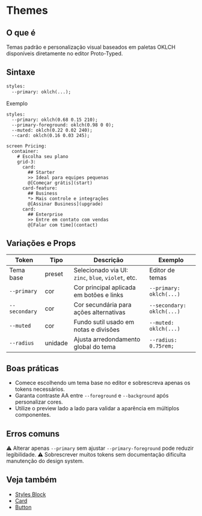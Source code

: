 # Themes

## O que é
Temas padrão e personalização visual baseados em paletas OKLCH disponíveis diretamente no editor Proto-Typed.

## Sintaxe
```proto
styles:
  --primary: oklch(...);
```

Exemplo
<DslPreview>
```dsl
styles:
  --primary: oklch(0.68 0.15 210);
  --primary-foreground: oklch(0.98 0 0);
  --muted: oklch(0.22 0.02 240);
  --card: oklch(0.16 0.03 245);

screen Pricing:
  container:
    # Escolha seu plano
    grid-3:
      card:
        ## Starter
        >> Ideal para equipes pequenas
        @[Começar grátis](start)
      card-feature:
        ## Business
        *> Mais controle e integrações
        @[Assinar Business](upgrade)
      card:
        ## Enterprise
        >> Entre em contato com vendas
        @[Falar com time](contact)
```
</DslPreview>

## Variações e Props
| Token | Tipo | Descrição | Exemplo |
| --- | --- | --- | --- |
| Tema base | preset | Selecionado via UI: `zinc`, `blue`, `violet`, etc. | Editor de temas |
| `--primary` | cor | Cor principal aplicada em botões e links | `--primary: oklch(...)` |
| `--secondary` | cor | Cor secundária para ações alternativas | `--secondary: oklch(...)` |
| `--muted` | cor | Fundo sutil usado em notas e divisões | `--muted: oklch(...)` |
| `--radius` | unidade | Ajusta arredondamento global do tema | `--radius: 0.75rem;` |

## Boas práticas
- Comece escolhendo um tema base no editor e sobrescreva apenas os tokens necessários.
- Garanta contraste AA entre `--foreground` e `--background` após personalizar cores.
- Utilize o preview lado a lado para validar a aparência em múltiplos componentes.

## Erros comuns
⚠ Alterar apenas `--primary` sem ajustar `--primary-foreground` pode reduzir legibilidade.
⚠ Sobrescrever muitos tokens sem documentação dificulta manutenção do design system.

## Veja também
- [Styles Block](./styles-block)
- [Card](./card)
- [Button](./button)
